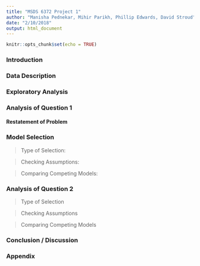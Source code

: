 ```yaml
---
title: "MSDS 6372 Project 1"
author: "Manisha Pednekar, Mihir Parikh, Phillip Edwards, David Stroud"
date: "2/10/2018"
output: html_document
---
```


```r
knitr::opts_chunk$set(echo = TRUE)
```

### Introduction  

### Data Description  

### Exploratory Analysis  

### Analysis of Question 1  
#### Restatement of Problem  

### Model Selection  
> Type of Selection:  

> Checking Assumptions:  

> Comparing Competing Models:  

### Analysis of Question 2  
> Type of Selection  

> Checking Assumptions  

> Comparing Competing Models  

### Conclusion / Discussion  


### Appendix  




